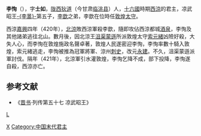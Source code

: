 {{About|西凉君主李恂|东汉人物|李恂 (东汉)|唐宪宗之子李恂|李恂 (沔王)|清朝利川知县|李恂 (清朝)}}
{{noteTA
|1=zh-hans:李暠; zh-hant:李暠;
}}
{{Emperorcn box|图像=
|名称=李恂
|姓名=李恂
|政权=[[西涼|西涼]]
|逝世日期=421年
|在位=420年－421年
|年号=[[永建_(西凉)|永建]]：420年十月－421年三月
|说明=
}}
'''李恂'''（{{bd||？|421年|catIdx=l}}），字'''士如'''，[[陇西郡|陇西]][[狄道县|狄道]]（今甘肃[[临洮县|临洮县]]）人，[[十六國|十六國]]時期[[西涼|西涼]]的君主，凉武昭王[[李暠|-{李暠}-]]第五子，[[李歆|李歆]]之弟，李歆在位時任[[敦煌|敦煌]][[太守|太守]]。

西涼[[嘉興_(西涼)|嘉興]]四年（420年），[[北涼|北涼]]敗西涼軍殺李歆，隨即攻佔西涼都城[[酒泉|酒泉]]，李恂及其他諸弟逃往北山。數月後，因北涼王[[沮渠蒙遜|沮渠蒙遜]]所派敦煌太守[[索元緒|索元緒]]凶險好殺，大失人心，而李恂在敦煌施政名聲卓著，敦煌人民遂密迎李恂，李恂率數十騎入敦煌，索元緒逃走，李恂被推為冠軍將軍、涼州[[刺史|刺史]]，改元[[永建_(李恂)|永建]]。不久，沮渠蒙遜派軍討伐。隔年（421年），北涼軍引水灌敦煌，李恂乞降不成，部下投降，李恂遂自殺，西涼亦亡。
==参考文献==
*《[[晋书|晋书]]·列传第五十七 凉武昭王》
{{中国皇帝|兄西凉后主[[李歆|李歆]]|无（被灭国）|[[东晋十六国君主列表#西凉|西涼君主]]|420-421}}

{{五胡十六國君主}}

[[category:西凉君主|L]]
[[Category:陇西李氏|X]]
[[Category:中国末代君主|Category:中国末代君主]]